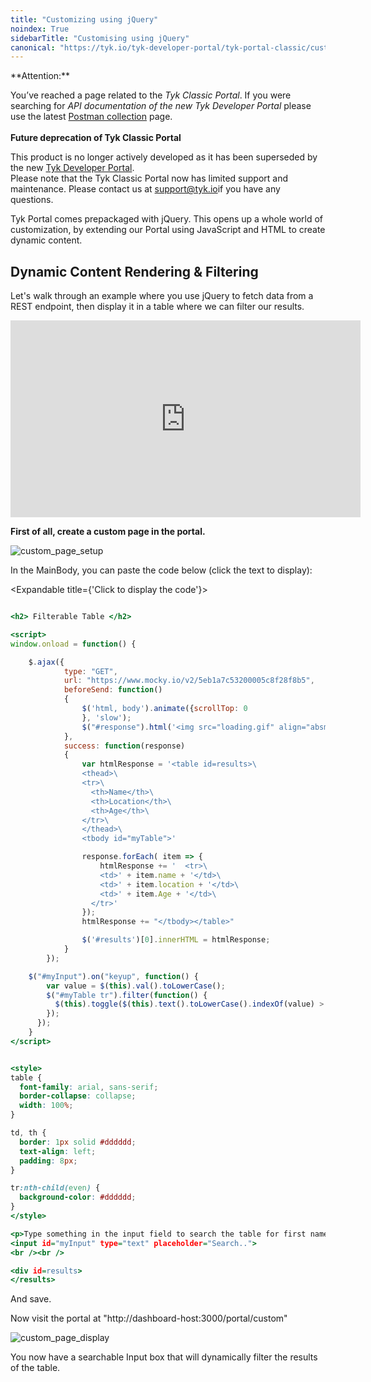 ```yaml
---
title: "Customizing using jQuery"
noindex: True
sidebarTitle: "Customising using jQuery"
canonical: "https://tyk.io/tyk-developer-portal/tyk-portal-classic/customise/customize-with-jquery"
---
```



<Warning>
**Attention:**

You’ve reached a page related to the *Tyk Classic Portal*. If you were searching for *API documentation of the new Tyk
Developer Portal* please use the latest
[Postman collection](/5.8/product-stack/tyk-enterprise-developer-portal/api-documentation/tyk-edp-api) page.
<br />
<br />
**Future deprecation of Tyk Classic Portal**

This product is no longer actively developed as it
has been superseded by the new [Tyk Developer Portal](/5.8/portal/overview/intro).
<br />
Please note that the Tyk Classic Portal now has limited support and maintenance. Please contact us at
[support@tyk.io](<mailto:support@tyk.io?subject=Tyk classic developer portal>)if you have any questions.
</Warning>


Tyk Portal comes prepackaged with jQuery.  This opens up a whole world of customization, by extending our Portal using JavaScript and HTML to create dynamic content.


## Dynamic Content Rendering & Filtering

Let's walk through an example where you use jQuery to fetch data from a REST endpoint, then display it in a table where we can filter our results.

<iframe width="560" height="315" src="https://www.youtube.com/embed/njRgYUpL5vs" frameborder="0" allow="accelerometer; autoplay; clipboard-write; encrypted-media; gyroscope; picture-in-picture" allowfullscreen></iframe>


**First of all, create a custom page in the portal.**


<img src="/img/dashboard/portal-management/new_custom_page.png" alt="custom_page_setup" />

In the MainBody, you can paste the code below (click the text to display):

<Expandable title={'Click to display the code'}>
```.html

<h2> Filterable Table </h2>

<script>
window.onload = function() {

    $.ajax({  
            type: "GET",
            url: "https://www.mocky.io/v2/5eb1a7c53200005c8f28f8b5",  
            beforeSend: function() 
            {
                $('html, body').animate({scrollTop: 0
                }, 'slow');
                $("#response").html('<img src="loading.gif" align="absmiddle" alt="Loading..."> Loading...<br /><br />');
            },  
            success: function(response)
            {
                var htmlResponse = '<table id=results>\
                <thead>\
                <tr>\
                  <th>Name</th>\
                  <th>Location</th>\
                  <th>Age</th>\
                </tr>\
                </thead>\
                <tbody id="myTable">'

                response.forEach( item => {
                    htmlResponse += '  <tr>\
                    <td>' + item.name + '</td>\
                    <td>' + item.location + '</td>\
                    <td>' + item.Age + '</td>\
                  </tr>'
                });
                htmlResponse += "</tbody></table>"

                $('#results')[0].innerHTML = htmlResponse;
            }
        });

    $("#myInput").on("keyup", function() {
        var value = $(this).val().toLowerCase();
        $("#myTable tr").filter(function() {
          $(this).toggle($(this).text().toLowerCase().indexOf(value) > -1)
        });
      });
    }
</script>


<style>
table {
  font-family: arial, sans-serif;
  border-collapse: collapse;
  width: 100%;
}

td, th {
  border: 1px solid #dddddd;
  text-align: left;
  padding: 8px;
}

tr:nth-child(even) {
  background-color: #dddddd;
}
</style>

<p>Type something in the input field to search the table for first names, last names or emails:</p>  
<input id="myInput" type="text" placeholder="Search..">
<br /><br />

<div id=results>
</results>
```
</Expandable>

And save.

Now visit the portal at "http://dashboard-host:3000/portal/custom"

<img src="/img/dashboard/portal-management/custom_page_dynamic.png" alt="custom_page_display" />

You now have a searchable Input box that will dynamically filter the results of the table.
